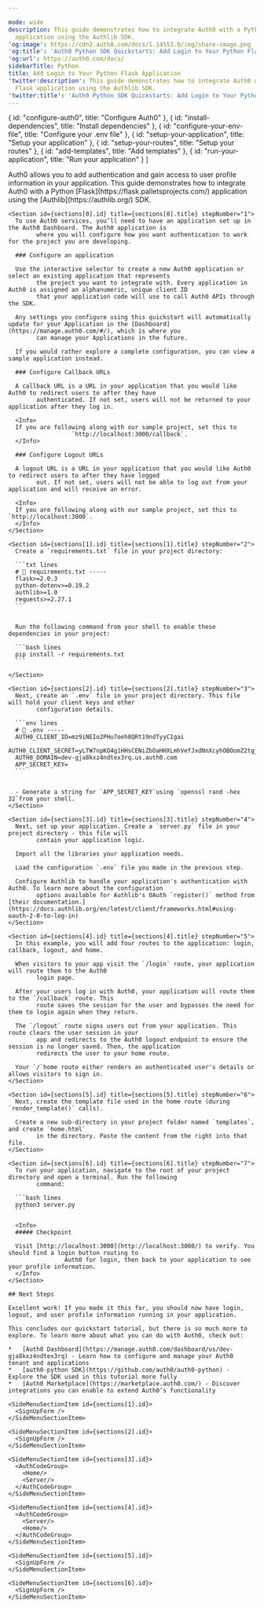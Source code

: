 ```yaml
---

mode: wide
description: This guide demonstrates how to integrate Auth0 with a Python Flask
  application using the Authlib SDK.
'og:image': https://cdn2.auth0.com/docs/1.14553.0/img/share-image.png
'og:title': 'Auth0 Python SDK Quickstarts: Add Login to Your Python Flask Application'
'og:url': https://auth0.com/docs/
sidebarTitle: Python
title: Add Login to Your Python Flask Application
'twitter:description': This guide demonstrates how to integrate Auth0 with a Python
  Flask application using the Authlib SDK.
'twitter:title': 'Auth0 Python SDK Quickstarts: Add Login to Your Python Flask Application'
---
```




<QuickstartButtons githubLink="https://github.com/auth0-samples/auth0-python-web-app/tree/master/01-Login" />

  { id: "configure-auth0", title: "Configure Auth0" },
  { id: "install-dependencies", title: "Install dependencies" },
  { id: "configure-your-env-file", title: "Configure your .env file" },
  { id: "setup-your-application", title: "Setup your application" },
  { id: "setup-your-routes", title: "Setup your routes" },
  { id: "add-templates", title: "Add templates" },
  { id: "run-your-application", title: "Run your application" }
]

<Recipe>
  <Content>
    Auth0 allows you to add authentication and gain access to user profile information in your application. This guide
        demonstrates how to integrate Auth0 with a Python [Flask](https://flask.palletsprojects.com/) application using the [Authlib](https://authlib.org/) SDK.

    <Section id={sections[0].id} title={sections[0].title} stepNumber="1">
      To use Auth0 services, you’ll need to have an application set up in the Auth0 Dashboard. The Auth0 application is
            where you will configure how you want authentication to work for the project you are developing.

      ### Configure an application

      Use the interactive selector to create a new Auth0 application or select an existing application that represents
            the project you want to integrate with. Every application in Auth0 is assigned an alphanumeric, unique client ID
            that your application code will use to call Auth0 APIs through the SDK.

      Any settings you configure using this quickstart will automatically update for your Application in the [Dashboard](https://manage.auth0.com/#/), which is where you
            can manage your Applications in the future.

      If you would rather explore a complete configuration, you can view a sample application instead.

      ### Configure Callback URLs

      A callback URL is a URL in your application that you would like Auth0 to redirect users to after they have
            authenticated. If not set, users will not be returned to your application after they log in.

      <Info>
      If you are following along with our sample project, set this to
                      `http://localhost:3000/callback`.
      </Info>

      ### Configure Logout URLs

      A logout URL is a URL in your application that you would like Auth0 to redirect users to after they have logged
            out. If not set, users will not be able to log out from your application and will receive an error.

      <Info>
      If you are following along with our sample project, set this to `http://localhost:3000`.
      </Info>
    </Section>

    <Section id={sections[1].id} title={sections[1].title} stepNumber="2">
      Create a `requirements.txt` file in your project directory:

      ```txt lines
      # 📁 requirements.txt -----
      flask>=2.0.3
      python-dotenv>=0.19.2
      authlib>=1.0
      requests>=2.27.1
      ```


      Run the following command from your shell to enable these dependencies in your project:

      ```bash lines
      pip install -r requirements.txt
      ```

    </Section>

    <Section id={sections[2].id} title={sections[2].title} stepNumber="3">
      Next, create an `.env` file in your project directory. This file will hold your client keys and other
            configuration details.

      ```env lines
      # 📁 .env -----
      AUTH0_CLIENT_ID=mz9iNEIo2PHu7oeh8QRt19ndTyyCIgai
      AUTH0_CLIENT_SECRET=yLTW7npKO4g1HHsCENiZbOaHHXLmhVefJxdNnXcyhOBOomZ2tgjJjSC2pMK7Swvr
      AUTH0_DOMAIN=dev-gja8kxz4ndtex3rq.us.auth0.com
      APP_SECRET_KEY=
      ```


      - Generate a string for `APP_SECRET_KEY`using `openssl rand -hex 32`from your shell.
    </Section>

    <Section id={sections[3].id} title={sections[3].title} stepNumber="4">
      Next, set up your application. Create a `server.py` file in your project directory - this file will
            contain your application logic.

      Import all the libraries your application needs.

      Load the configuration `.env` file you made in the previous step.

      Configure Authlib to handle your application's authentication with Auth0. To learn more about the configuration
            options available for Authlib's OAuth `register()` method from [their documentation.](https://docs.authlib.org/en/latest/client/frameworks.html#using-oauth-2-0-to-log-in)
    </Section>

    <Section id={sections[4].id} title={sections[4].title} stepNumber="5">
      In this example, you will add four routes to the application: login, callback, logout, and home.

      When visitors to your app visit the `/login` route, your application will route them to the Auth0
            login page.

      After your users log in with Auth0, your application will route them to the `/callback` route. This
            route saves the session for the user and bypasses the need for them to login again when they return.

      The `/logout` route signs users out from your application. This route clears the user session in your
            app and redirects to the Auth0 logout endpoint to ensure the session is no longer saved. Then, the application
            redirects the user to your home route.

      Your `/`home route either renders an authenticated user's details or allows visitors to sign in.
    </Section>

    <Section id={sections[5].id} title={sections[5].title} stepNumber="6">
      Next, create the template file used in the home route (during `render_template()` calls).

      Create a new sub-directory in your project folder named `templates`, and create `home.html`
            in the directory. Paste the content from the right into that file.
    </Section>

    <Section id={sections[6].id} title={sections[6].title} stepNumber="7">
      To run your application, navigate to the root of your project directory and open a terminal. Run the following
            command:

      ```bash lines
      python3 server.py
      ```

      <Info>
      ##### Checkpoint

      Visit [http://localhost:3000](http://localhost:3000/) to verify. You should find a login button routing to
                    Auth0 for login, then back to your application to see your profile information.
      </Info>
    </Section>

    ## Next Steps

    Excellent work! If you made it this far, you should now have login, logout, and user profile information running in your application.

    This concludes our quickstart tutorial, but there is so much more to explore. To learn more about what you can do with Auth0, check out:

    *   [Auth0 Dashboard](https://manage.auth0.com/dashboard/us/dev-gja8kxz4ndtex3rq) - Learn how to configure and manage your Auth0 tenant and applications
    *   [auth0-python SDK](https://github.com/auth0/auth0-python) - Explore the SDK used in this tutorial more fully
    *   [Auth0 Marketplace](https://marketplace.auth0.com/) - Discover integrations you can enable to extend Auth0’s functionality
  </Content>

  <SideMenu sections={sections}>
    <SideMenuSectionItem id={sections[0].id}>
      <SignUpForm />
    </SideMenuSectionItem>

    <SideMenuSectionItem id={sections[1].id}>
      <SignUpForm />
    </SideMenuSectionItem>

    <SideMenuSectionItem id={sections[2].id}>
      <SignUpForm />
    </SideMenuSectionItem>

    <SideMenuSectionItem id={sections[3].id}>
      <AuthCodeGroup>
        <Home/>
        <Server/>
      </AuthCodeGroup>
    </SideMenuSectionItem>

    <SideMenuSectionItem id={sections[4].id}>
      <AuthCodeGroup>
        <Server/>
        <Home/>
      </AuthCodeGroup>
    </SideMenuSectionItem>

    <SideMenuSectionItem id={sections[5].id}>
      <SignUpForm />
    </SideMenuSectionItem>

    <SideMenuSectionItem id={sections[6].id}>
      <SignUpForm />
    </SideMenuSectionItem>

  </SideMenu>
</Recipe>
